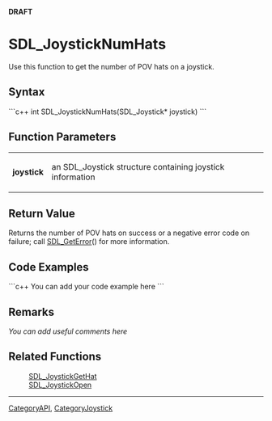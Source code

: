 <!-- pragma section-numbers off -->
<!-- pragma disable-camelcase -->
'''DRAFT'''

= SDL_JoystickNumHats =
Use this function to get the number of POV hats on a joystick.


== Syntax ==
```c++
int SDL_JoystickNumHats(SDL_Joystick* joystick)
```

== Function Parameters ==
{|
|'''joystick'''
|an SDL_Joystick structure containing joystick information
|}

== Return Value ==
Returns the number of POV hats on success or a negative error code on failure; call [[SDL_GetError]]() for more information.

== Code Examples ==
```c++
You can add your code example here
```

== Remarks ==
''You can add useful comments here''

== Related Functions ==
:[[SDL_JoystickGetHat]]
:[[SDL_JoystickOpen]]

----
[[CategoryAPI]], [[CategoryJoystick]]
